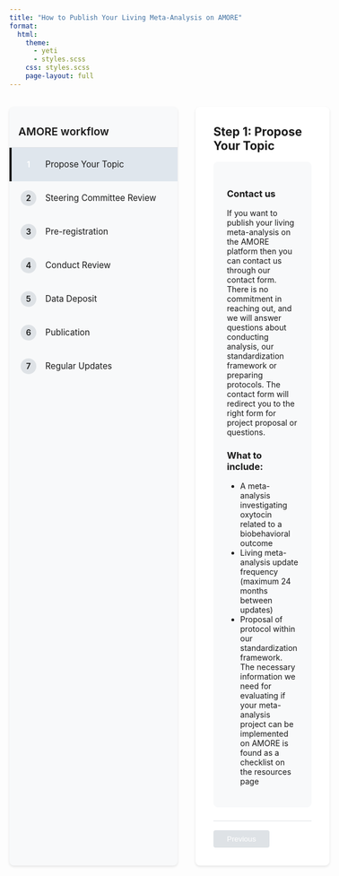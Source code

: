 ```yaml
---
title: "How to Publish Your Living Meta-Analysis on AMORE"
format:
  html:
    theme: 
      - yeti
      - styles.scss
    css: styles.scss
    page-layout: full
---
```


```{=html}
<div class="wizard-container">
  <div class="wizard-nav">
    <div class="nav-header">
      AMORE workflow 
    </div>
    <ul class="step-list">
      <li class="step-item active" data-step="1">
        <span class="step-number">1</span>
        <span class="step-text">Propose Your Topic</span>
      </li>
      <li class="step-item" data-step="2">
        <span class="step-number">2</span>
        <span class="step-text">Steering Committee Review</span>
      </li>
      <li class="step-item" data-step="3">
        <span class="step-number">3</span>
        <span class="step-text">Pre-registration</span>
      </li>
      <li class="step-item" data-step="4">
        <span class="step-number">4</span>
        <span class="step-text">Conduct Review</span>
      </li>
      <li class="step-item" data-step="5">
        <span class="step-number">5</span>
        <span class="step-text">Data Deposit</span>
      </li>
      <li class="step-item" data-step="6">
        <span class="step-number">6</span>
        <span class="step-text">Publication</span>
      </li>
      <li class="step-item" data-step="7">
        <span class="step-number">7</span>
        <span class="step-text">Regular Updates</span>
      </li>
    </ul>
  </div>

  <div class="wizard-content">
    <!-- Step 1: Propose Your Topic -->
    <div class="step-content active" id="step1">
      <h2>Step 1: Propose Your Topic</h2>
      <div class="content-box">
        <h3>Contact us</h3>
        <p>
        If you want to publish your living meta-analysis on the AMORE platform then you can contact us through our contact form. There is no commitment in reaching out, and we will answer questions about conducting analysis, our standardization framework or preparing protocols. The contact form will redirect you to the right form for project proposal or questions. 
        </p>
        <h3>What to include:</h3>
        <ul>
          <li>A meta-analysis investigating oxytocin related to a biobehavioral outcome</li>
          <li>Living meta-analysis update frequency (maximum 24 months between updates)</li>
          <li>Proposal of protocol within our standardization framework. The necessary information we need for evaluating if your meta-analysis project can be implemented on AMORE is found as a checklist on the resources page</li>
        </ul>
      </div>
    </div>

    <!-- Step 2: Steering Committee Review -->
    <div class="step-content" id="step2">
      <h2>Step 2: Steering Committee Review</h2>
      <div class="content-box">
        <h3>Review Process</h3>
        <ul>
          <li>Evaluation that living meta-analysis is within platform remit</li>
          <li>Confirmation that topic is suitable for inclusion</li>
          <li>Verification that all mandatory requirements from checklist are met</li>
          <li>Methodological review and advice if needed</li>
        </ul>
      </div>
    </div>

    <!-- Step 3: Pre-registration -->
    <div class="step-content" id="step3">
      <h2>Step 3: Pre-registration</h2>
      <div class="content-box">
        <h3>Registration Requirements</h3>
        <ul>
          <li>Pre-register in recognised repository (e.g. Open Science Framework, PROSPERO)</li>
          <li>Project will be added to AMORE homepage with its own project page</li>
        </ul>
      </div>
    </div>
    
    <!-- Step 4: Conduct Review -->
    <div class="step-content" id="step4">
      <h2>Step 4: Conduct Review</h2>
      <div class="content-box">
        <h3>Perform systematic review</h3>
        <ul>
          <li>Conduct review based on pre-registered protocol</li>
          <li>Analyses must be performed on free software for reproducibility</li>
          <li>Track any deviations from protocol and document in deviation report</li>
        </ul>
      </div>
    </div>

    <!-- Step 5: Data Deposit -->
    <div class="step-content" id="step5">
      <h2>Step 5: Data Deposit</h2>
      <div class="content-box">
        <h3>Data Requirements</h3>
        <ul>
          <li>Deposit complete dataset in recognized repository (e.g. Open Science Framework or Zenodo)</li> 
          <li>Deposit free software script in recognised repository</li>
          <li>Provide deviation report as supplementary material to analysis script</li>
        </ul>
      </div>
    </div>

    <!-- Step 6: Publication -->
    <div class="step-content" id="step6">
      <h2>Step 6: Publication</h2>
      <div class="content-box">
        <h3>Publication Process</h3>
        <ul>
          <li>Publish manuscript on recognized pre-print server (e.g., Open Science Framework)</li>
          <li>Submit to peer-reviewed journal</li>
          <li>Project page will be updated with links to:</li>
          <ul>
            <li>Pre-print</li>
            <li>Published paper</li>
            <li>Deviation report</li>
          </ul>
          <li>Ensure all documentation remains accessible</li>
        </ul>
      </div>
    </div>

    <!-- Step 7: Regular Updates -->
    <div class="step-content" id="step7">
      <h2>Step 7: Regular Updates</h2>
      <div class="content-box">
        <h3>Update Requirements</h3>
        <ul>
          <li>Conduct new searches according to update plan</li>
          <li>Maximum time between updates: 24 months</li>
          <li>For each update:</li>
          <ul>
            <li>Document all changes</li>
            <li>Remove any retracted papers</li>
            <li>Update all relevant materials</li>
            <li>Maintain accessibility of all documents</li>
          </ul>
          <li>Follow original protocol for consistency</li>
        </ul>
      </div>
    </div>

    <div class="wizard-navigation">
      <button class="nav-button prev-button" disabled>Previous</button>
      <button class="nav-button next-button">Next</button>
    </div>
  </div>
</div>

<style>
.wizard-container {
  display: flex;
  gap: 2rem;
  margin: 2rem auto;
  max-width: 1200px;
  min-height: 600px;
  align-items: stretch; /* Make both containers same height */
}

.wizard-nav {
  flex: 0 0 300px;
  background: #f8f9fa;
  border-radius: 8px;
  padding: 1rem 0;
  box-shadow: 0 2px 4px rgba(0,0,0,0.1);
  display: flex;
  flex-direction: column;
}

.nav-header {
  padding: 1rem;
  font-weight: 600;
  font-size: 1.2rem;
  color: var(--primary-color);
  border-bottom: 1px solid #dee2e6;
}

.step-list {
  list-style: none;
  padding: 0;
  margin: 0;
  flex: 1; /* Take up remaining space in nav */
}

.step-item {
  display: flex;
  align-items: center;
  padding: 1rem;
  cursor: pointer;
  transition: all 0.3s ease;
  border-left: 4px solid transparent;
}

.step-item:hover {
  background: rgba(92, 105, 151, 0.1);
}

.step-item.active {
  background: rgba(9, 64, 116, 0.1);
  border-left-color: var(--primary-color);
}

.step-item.active .step-number {
  background: var(--primary-color);
  color: white;
}

.step-number {
  width: 28px;
  height: 28px;
  background: #dee2e6;
  border-radius: 50%;
  display: flex;
  align-items: center;
  justify-content: center;
  margin-right: 1rem;
  font-weight: 600;
  font-size: 0.9rem;
}

.step-text {
  font-size: 0.95rem;
}

.wizard-content {
  flex: 1;
  padding: 2rem;
  background: white;
  border-radius: 8px;
  box-shadow: 0 2px 4px rgba(0,0,0,0.1);
  display: flex;
  flex-direction: column;
}

.step-content {
  display: none;
  flex: 1; /* Take up available space */
}

.step-content.active {
  display: block;
}

/* Move h2 higher up in the box */
.step-content h2 {
  margin-top: 0;
  margin-bottom: 1rem;
  padding-top: 0;
}

.content-box {
  background: #f8f9fa;
  padding: 1.5rem;
  border-radius: 8px;
  margin-bottom: 1.5rem;
  flex: 1; /* Take up remaining space */
}

.wizard-navigation {
  display: flex;
  justify-content: space-between;
  margin-top: auto; /* Push to bottom */
  padding-top: 1rem;
  border-top: 1px solid #dee2e6;
}

.nav-button {
  padding: 0.5rem 1.5rem;
  background: var(--primary-color);
  color: white;
  border: none;
  border-radius: 4px;
  cursor: pointer;
  transition: all 0.3s ease;
}

.nav-button:hover:not(:disabled) {
  background: var(--secondary-color);
}

.nav-button:disabled {
  background: #dee2e6;
  cursor: not-allowed;
}

@media (max-width: 768px) {
  .wizard-container {
    flex-direction: column;
  }

  .wizard-nav {
    flex: none;
    width: 100%;
    position: relative;
    top: 0;
  }
  
  .wizard-content {
    min-height: 400px;
  }
}
</style>

<script>
document.addEventListener('DOMContentLoaded', function() {
    const stepItems = document.querySelectorAll('.step-item');
    const stepContents = document.querySelectorAll('.step-content');
    const prevButton = document.querySelector('.prev-button');
    const nextButton = document.querySelector('.next-button');
    let currentStep = 1;
    
    function setActiveStep(stepNumber) {
        // Update navigation items
        stepItems.forEach(item => {
            if (parseInt(item.dataset.step) === stepNumber) {
                item.classList.add('active');
            } else {
                item.classList.remove('active');
            }
        });
        
        // Update content sections
        stepContents.forEach(content => {
            if (content.id === `step${stepNumber}`) {
                content.classList.add('active');
            } else {
                content.classList.remove('active');
            }
        });
        
        // Update button states
        prevButton.disabled = stepNumber === 1;
        nextButton.disabled = stepNumber === 7; // Changed from 8 to 7
        
        currentStep = stepNumber;
    }
    
    // Add click handlers for step items
    stepItems.forEach(item => {
        item.addEventListener('click', () => {
            const stepNumber = parseInt(item.dataset.step);
            setActiveStep(stepNumber);
        });
    });
    
    // Add click handlers for navigation buttons
    prevButton.addEventListener('click', () => {
        if (currentStep > 1) {
            setActiveStep(currentStep - 1);
        }
    });
    
    nextButton.addEventListener('click', () => {
        if (currentStep < 7) { // Changed from 8 to 7
            setActiveStep(currentStep + 1);
        }
    });

    // Initialize the first step
    setActiveStep(1);
});
</script>
```